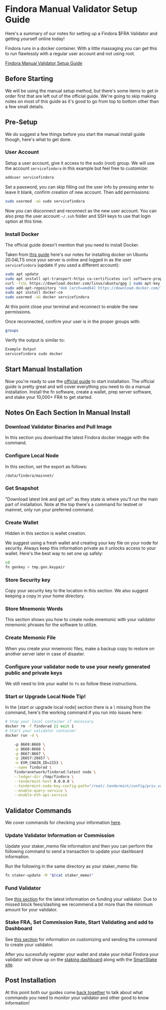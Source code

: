 # Findora Manual Validator Setup Guide
Here's a summary of our notes for setting up a Findora $FRA Validator and getting yourself online today!

Findora runs in a docker container. With a little massaging you can get this to run flawlessly with a regular user account and not using root.

[Findora Manual Validator Setup Guide](https://wiki.findora.org/docs/guides/manual-setup)

## Before Starting
We will be using the manual setup method, but there's some items to get in order first that are left out of the official guide. We're going to skip making notes on most of this guide as it's good to go from top to bottom other than a few small details.

## Pre-Setup
We do suggest a few things before you start the manual install guide though, here's what to get done.

### User Account
Setup a user account, give it access to the sudo (root) group. We will use the account `servicefindora` in this example but feel free to customize:

```bash
adduser servicefindora
```

Set a password, you can skip filling out the user info by pressing enter to leave it blank, confirm creation of new account. Then add permissions:

```bash
sudo usermod -aG sudo servicefindora
```

Now you can disconnect and reconnect as the new user account. You can also prep the user account `~/.ssh` folder and SSH keys to use that login option at this time.

### Install Docker
The official guide doesn't mention that you need to install Docker. 

Taken from [this guide](https://www.digitalocean.com/community/tutorials/how-to-install-and-use-docker-on-ubuntu-20-04) here's our notes for installing docker on Ubuntu 20.04LTS once your server is online and logged in as the user `servicefindora` (update if you used a different account):

```bash
sudo apt update
sudo apt install apt-transport-https ca-certificates curl software-properties-common
curl -fsSL https://download.docker.com/linux/ubuntu/gpg | sudo apt-key add -
sudo add-apt-repository "deb [arch=amd64] https://download.docker.com/linux/ubuntu focal stable"
sudo apt install docker-ce
sudo usermod -aG docker servicefindora
```

At this point close your terminal and reconnect to enable the new permissions.

Once reconnected, confirm your user is in the proper groups with:

```bash
groups
```


Verify the output is similar to:

```bash
Example Output
servicefindora sudo docker
```

## Start Manual Installation
Now you're ready to use the [official guide](https://wiki.findora.org/docs/guides/manual-setup) to start installation. The official guide is pretty great and will cover everything you need to do a manual installation. Install the fn software, create a wallet, prep server software, and stake your 10,000+ FRA to get started.

## Notes On Each Section In Manual Install

### Download Validator Binaries and Pull Image
In this section you download the latest Findora docker imagge with the command.

### Configure Local Node
In this section, set the export as follows:

```bash
/data/findora/mainnet/
```

### Get Snapshot
"Download latest link and get url" as they state is where you'll run the main part of installation. Note at the top there's a command for testnet or mainnet, only run your preferred command.

### Create Wallet
Hidden in this section is wallet creation.

We suggest using a fresh wallet and creating your key file on your node for security. Always keep this information private as it unlocks access to your wallet. Here's the best way to set one up safely:

```bash
cd
fn genkey > tmp.gen.keypair
```

### Store Security key
Copy your security key to the location in this section. We also suggest keeping a copy in your home directory.

### Store Mnemonic Words
This section shows you how to create node.mnemonic with your validator mnemonic phrases for the software to utilize.

### Create Memonic File
When you create your mnemonic files, make a backup copy to restore on another server later in case of disaster.

### Configure your validator node to use your newly generated public and private keys
We still need to link your wallet to `fn` so follow these instructions.

### Start or Upgrade Local Node Tip!
In the [start or upgrade local node] section there is a \ missing from the command, here's the working command if you run into issues here:

```bash
# Stop your local container if necessary
docker rm -f findorad || exit 1
# Start your validator container
docker run -d \

    -p 8669:8669 \
    -p 8668:8668 \
    -p 8667:8667 \
    -p 26657:26657 \
    -e EVM_CHAIN_ID=2153 \
    --name findorad \
    findoranetwork/findorad:latest node \
    --ledger-dir /tmp/findora \
    --tendermint-host 0.0.0.0 \
    --tendermint-node-key-config-path="/root/.tendermint/config/priv_validator_key.json" \
    --enable-query-service \
    --enable-eth-api-service
```

## Validator Commands
We cover commands for checking your information [here](/findora/post).

### Update Validator Information or Commission
Update your staker_memo file information and then you can perform the following command to send a transaction to update your dashboard information.

Run the following in the same directory as your staker_memo file:
```bash
fn staker-update -M "$(cat staker_memo)"
```

### Fund Validator
See [this section](https://wiki.findora.org/docs/guides/manual-setup#fund-your-validator) for the latest information on funding your validator. Due to missed block fees/slashing we recommend a bit more than the minimum amount for your validator.

### Stake FRA, Set Commission Rate, Start Validating and add to Dashboard
See [this section](https://wiki.findora.org/docs/guides/manual-setup#stake-initial-fra-and-set-commission-rate) for information on customizing and sending the command to create your validator.

After you sucessfully register your wallet and stake your initial Findora your validator will show up on the [staking dashboard](https://findorascan.io/nodes) along with the [SmartStake site](https://findora.smartstake.io/).

## Post Installation
At this point both our guides come [back together](/findora/post) to talk about what commands you need to monitor your validator and other good to know information!